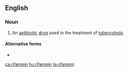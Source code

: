 ==English==

===Noun===
{{en-noun|-|s}}

# {{lb|en|medicine}} An [[antibiotic]] [[drug]] used in the treatment of [[tuberculosis]]

====Alternative forms====
* {{l|en|rifampicin}}

[[ca:rifampin]]
[[hu:rifampin]]
[[ta:rifampin]]